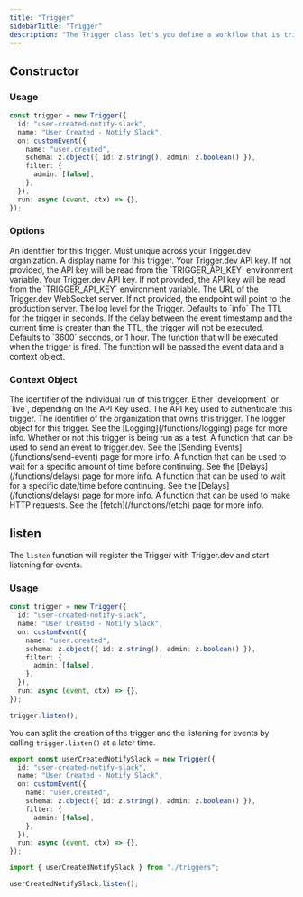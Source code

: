 ```yaml
---
title: "Trigger"
sidebarTitle: "Trigger"
description: "The Trigger class let's you define a workflow that is triggered by a specific event."
---
```


## Constructor

### Usage

```ts
const trigger = new Trigger({
  id: "user-created-notify-slack",
  name: "User Created - Notify Slack",
  on: customEvent({
    name: "user.created",
    schema: z.object({ id: z.string(), admin: z.boolean() }),
    filter: {
      admin: [false],
    },
  }),
  run: async (event, ctx) => {},
});
```

### Options

<ParamField path="id" type="string" required={true}>
  An identifier for this trigger. Must unique across your Trigger.dev
  organization.
</ParamField>

<ParamField path="name" type="string" required={true}>
  A display name for this trigger.
</ParamField>

<ParamField path="apiKey" type="string" required={false}>
  Your Trigger.dev API key. If not provided, the API key will be read from the
  `TRIGGER_API_KEY` environment variable.
</ParamField>

<ParamField path="apiKey" type="string" required={false}>
  Your Trigger.dev API key. If not provided, the API key will be read from the
  `TRIGGER_API_KEY` environment variable.
</ParamField>

<ParamField path="endpoint" type="string" required={false}>
  The URL of the Trigger.dev WebSocket server. If not provided, the endpoint
  will point to the production server.
</ParamField>

<ParamField path="logLevel" type="string" required={false}>
  The log level for the Trigger. Defaults to `info`
</ParamField>

<ParamField path="triggerTTL" type="number" required={false}>
  The TTL for the trigger in seconds. If the delay between the event timestamp
  and the current time is greater than the TTL, the trigger will not be
  executed. Defaults to `3600` seconds, or 1 hour.
</ParamField>

<ParamField path="run" type="function" required={true}>
  The function that will be executed when the trigger is fired. The function
  will be passed the event data and a context object.
</ParamField>

### Context Object

<ParamField path="id" type="string">
  The identifier of the individual run of this trigger.
</ParamField>

<ParamField path="environment" type="string">
  Either `development` or `live`, depending on the API Key used.
</ParamField>

<ParamField path="apiKey" type="string">
  The API Key used to authenticate this trigger.
</ParamField>

<ParamField path="organizationId" type="string">
  The identifier of the organization that owns this trigger.
</ParamField>

<ParamField path="logger" type="object">
  The logger object for this trigger. See the [Logging](/functions/logging) page
  for more info.
</ParamField>

<ParamField path="isTest" type="boolean">
  Whether or not this trigger is being run as a test.
</ParamField>

<ParamField path="sendEvent" type="function">
  A function that can be used to send an event to trigger.dev. See the [Sending
  Events](/functions/send-event) page for more info.
</ParamField>

<ParamField path="waitFor" type="function">
  A function that can be used to wait for a specific amount of time before
  continuing. See the [Delays](/functions/delays) page for more info.
</ParamField>

<ParamField path="waitUntil" type="function">
  A function that can be used to wait for a specific date/time before
  continuing. See the [Delays](/functions/delays) page for more info.
</ParamField>

<ParamField path="fetch" type="function">
  A function that can be used to make HTTP requests. See the
  [fetch](/functions/fetch) page for more info.
</ParamField>

## listen

The `listen` function will register the Trigger with Trigger.dev and start listening for events.

### Usage

```ts
const trigger = new Trigger({
  id: "user-created-notify-slack",
  name: "User Created - Notify Slack",
  on: customEvent({
    name: "user.created",
    schema: z.object({ id: z.string(), admin: z.boolean() }),
    filter: {
      admin: [false],
    },
  }),
  run: async (event, ctx) => {},
});

trigger.listen();
```

You can split the creation of the trigger and the listening for events by calling `trigger.listen()` at a later time.

<CodeGroup>

```ts triggers.ts
export const userCreatedNotifySlack = new Trigger({
  id: "user-created-notify-slack",
  name: "User Created - Notify Slack",
  on: customEvent({
    name: "user.created",
    schema: z.object({ id: z.string(), admin: z.boolean() }),
    filter: {
      admin: [false],
    },
  }),
  run: async (event, ctx) => {},
});
```

```ts index.ts
import { userCreatedNotifySlack } from "./triggers";

userCreatedNotifySlack.listen();
```

</CodeGroup>
